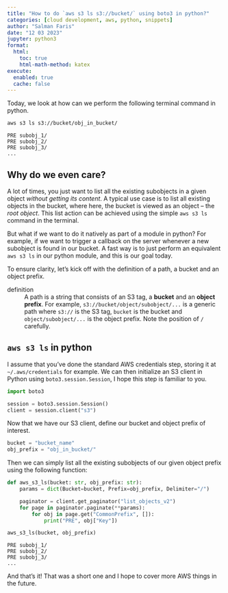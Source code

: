 ```yaml
---
title: "How to do `aws s3 ls s3://bucket/` using boto3 in python?"
categories: [cloud development, aws, python, snippets]
author: "Salman Faris"
date: "12 03 2023"
jupyter: python3
format:
  html:
    toc: true
    html-math-method: katex
execute: 
  enabled: true
  cache: false
---
```


Today, we look at how can we perform the following terminal command in python.

```zsh
aws s3 ls s3://bucket/obj_in_bucket/
```

```text
PRE subobj_1/
PRE subobj_2/
PRE subobj_3/
...
```

## Why do we even care?

A lot of times, you just want to list all the existing subobjects in a given object *without getting its content*. A typical use case is to list all existing objects in the bucket, where here, the bucket is viewed as an object – the *root object*. This list action can be achieved using the simple `aws s3 ls` command in the terminal. 

But what if we want to do it natively as part of a module in python? For example, if we want to trigger a callback on the server whenever a new subobject is found in our bucket. A fast way is to just perform an equivalent `aws s3 ls` in our python module, and this is our goal today.

To ensure clarity, let's kick off with the definition of a path, a bucket and an object prefix.

definition
: A path is a string that consists of an S3 tag, a **bucket** and an **object prefix**. For example, `s3://bucket/object/subobject/...` is a generic path where `s3://` is the S3 tag, `bucket` is the bucket and `object/subobject/...` is the object prefix. Note the position of `/` carefully.

## `aws s3 ls` in python

I assume that you've done the standard AWS credentials step, storing it at `~/.aws/credentials` for example. We can then initialize an S3 client in Python using `boto3.session.Session`, I hope this step is familiar to you.

```python
import boto3

session = boto3.session.Session()
client = session.client("s3")
```


Now that we have our S3 client, define our bucket and object prefix of interest.

```python
bucket = "bucket_name"
obj_prefix = "obj_in_bucket/"
```

Then we can simply list all the existing subobjects of our given object prefix using the following function:

```python
def aws_s3_ls(bucket: str, obj_prefix: str):
    params = dict(Bucket=bucket, Prefix=obj_prefix, Delimiter="/")

    paginator = client.get_paginator("list_objects_v2")
    for page in paginator.paginate(**params):
        for obj in page.get("CommonPrefix", []):
            print("PRE", obj["Key"])

aws_s3_ls(bucket, obj_prefix)
```

```text
PRE subobj_1/
PRE subobj_2/
PRE subobj_3/
...
```

And that's it! That was a short one and I hope to cover more AWS things in the future.